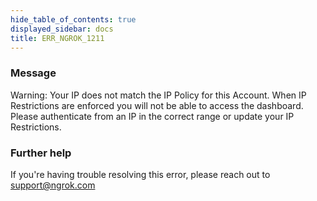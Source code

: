 ```yaml
---
hide_table_of_contents: true
displayed_sidebar: docs
title: ERR_NGROK_1211
---
```


### Message

Warning: Your IP does not match the IP Policy for this Account. When IP Restrictions are enforced you will not be able to access the dashboard. Please authenticate from an IP in the correct range or update your IP Restrictions.

### Further help

If you're having trouble resolving this error, please reach out to [support@ngrok.com](mailto:support@ngrok.com?subject=Help%20with%20ERR_NGROK_1211)
